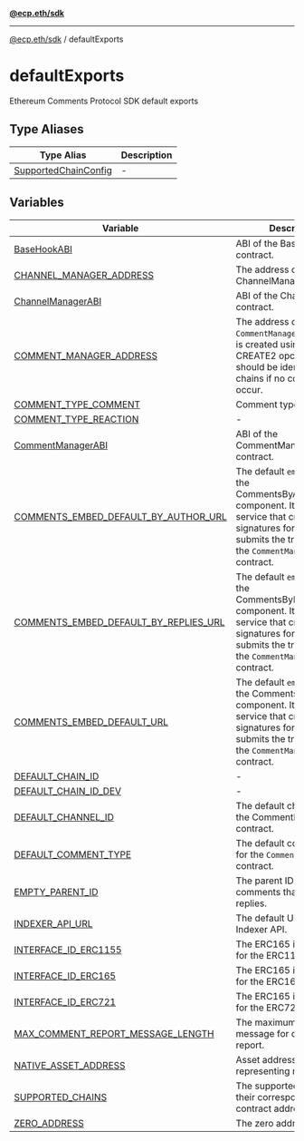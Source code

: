 [**@ecp.eth/sdk**](../index.mdx)

***

[@ecp.eth/sdk](/sdk-reference/index.mdx) / defaultExports

# defaultExports

Ethereum Comments Protocol SDK default exports

## Type Aliases

| Type Alias | Description |
| ------ | ------ |
| [SupportedChainConfig](/sdk-reference/defaultExports/type-aliases/SupportedChainConfig.mdx) | - |

## Variables

| Variable | Description |
| ------ | ------ |
| [BaseHookABI](/sdk-reference/defaultExports/variables/BaseHookABI.mdx) | ABI of the BaseHook contract. |
| [CHANNEL\_MANAGER\_ADDRESS](/sdk-reference/defaultExports/variables/CHANNEL_MANAGER_ADDRESS.mdx) | The address of the ChannelManager contract. |
| [ChannelManagerABI](/sdk-reference/defaultExports/variables/ChannelManagerABI.mdx) | ABI of the ChannelManager contract. |
| [COMMENT\_MANAGER\_ADDRESS](/sdk-reference/defaultExports/variables/COMMENT_MANAGER_ADDRESS.mdx) | The address of the `CommentManager` contract. It is created using the CREATE2 opcode so should be identical across chains if no collisions occur. |
| [COMMENT\_TYPE\_COMMENT](/sdk-reference/defaultExports/variables/COMMENT_TYPE_COMMENT.mdx) | Comment type constants |
| [COMMENT\_TYPE\_REACTION](/sdk-reference/defaultExports/variables/COMMENT_TYPE_REACTION.mdx) | - |
| [CommentManagerABI](/sdk-reference/defaultExports/variables/CommentManagerABI.mdx) | ABI of the CommentManager contract. |
| [COMMENTS\_EMBED\_DEFAULT\_BY\_AUTHOR\_URL](/sdk-reference/defaultExports/variables/COMMENTS_EMBED_DEFAULT_BY_AUTHOR_URL.mdx) | The default `embedUri` for the CommentsByAuthorEmbed component. It runs a service that creates app signatures for requests and submits the transaction to the `CommentManager` contract. |
| [COMMENTS\_EMBED\_DEFAULT\_BY\_REPLIES\_URL](/sdk-reference/defaultExports/variables/COMMENTS_EMBED_DEFAULT_BY_REPLIES_URL.mdx) | The default `embedUri` for the CommentsByRepliesEmbed component. It runs a service that creates app signatures for requests and submits the transaction to the `CommentManager` contract. |
| [COMMENTS\_EMBED\_DEFAULT\_URL](/sdk-reference/defaultExports/variables/COMMENTS_EMBED_DEFAULT_URL.mdx) | The default `embedUri` for the CommentsEmbed component. It runs a service that creates app signatures for requests and submits the transaction to the `CommentManager` contract. |
| [DEFAULT\_CHAIN\_ID](/sdk-reference/defaultExports/variables/DEFAULT_CHAIN_ID.mdx) | - |
| [DEFAULT\_CHAIN\_ID\_DEV](/sdk-reference/defaultExports/variables/DEFAULT_CHAIN_ID_DEV.mdx) | - |
| [DEFAULT\_CHANNEL\_ID](/sdk-reference/defaultExports/variables/DEFAULT_CHANNEL_ID.mdx) | The default channel ID for the CommentManager contract. |
| [DEFAULT\_COMMENT\_TYPE](/sdk-reference/defaultExports/variables/DEFAULT_COMMENT_TYPE.mdx) | The default comment type for the `CommentManager` contract. |
| [EMPTY\_PARENT\_ID](/sdk-reference/defaultExports/variables/EMPTY_PARENT_ID.mdx) | The parent ID for comments that are not replies. |
| [INDEXER\_API\_URL](/sdk-reference/defaultExports/variables/INDEXER_API_URL.mdx) | The default URL for the Indexer API. |
| [INTERFACE\_ID\_ERC1155](/sdk-reference/defaultExports/variables/INTERFACE_ID_ERC1155.mdx) | The ERC165 interface ID for the ERC1155 contracts. |
| [INTERFACE\_ID\_ERC165](/sdk-reference/defaultExports/variables/INTERFACE_ID_ERC165.mdx) | The ERC165 interface ID for the ERC165 contracts. |
| [INTERFACE\_ID\_ERC721](/sdk-reference/defaultExports/variables/INTERFACE_ID_ERC721.mdx) | The ERC165 interface ID for the ERC721 contracts. |
| [MAX\_COMMENT\_REPORT\_MESSAGE\_LENGTH](/sdk-reference/defaultExports/variables/MAX_COMMENT_REPORT_MESSAGE_LENGTH.mdx) | The maximum length of a message for comment report. |
| [NATIVE\_ASSET\_ADDRESS](/sdk-reference/defaultExports/variables/NATIVE_ASSET_ADDRESS.mdx) | Asset address used for representing native assets. |
| [SUPPORTED\_CHAINS](/sdk-reference/defaultExports/variables/SUPPORTED_CHAINS.mdx) | The supported chains and their corresponding contract addresses. |
| [ZERO\_ADDRESS](/sdk-reference/defaultExports/variables/ZERO_ADDRESS.mdx) | The zero address. |
